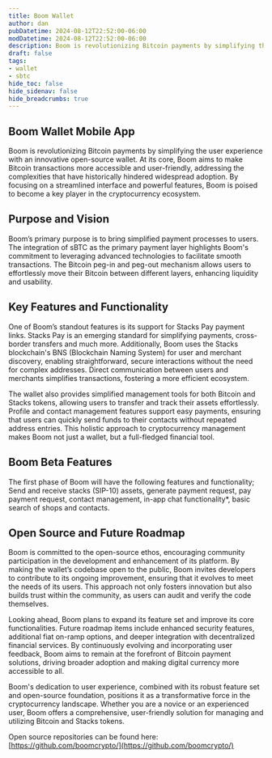 ```yaml
---
title: Boom Wallet
author: dan
pubDatetime: 2024-08-12T22:52:00-06:00
modDatetime: 2024-08-12T22:52:00-06:00
description: Boom is revolutionizing Bitcoin payments by simplifying the user experience with an innovative open-source wallet
draft: false
tags:
- wallet
- sbtc
hide_toc: false 
hide_sidenav: false
hide_breadcrumbs: true
---
```


## Boom Wallet Mobile App

Boom is revolutionizing Bitcoin payments by simplifying the user experience with an innovative open-source wallet. At its core, Boom aims to make Bitcoin transactions more accessible and user-friendly, addressing the complexities that have historically hindered widespread adoption. By focusing on a streamlined interface and powerful features, Boom is poised to become a key player in the cryptocurrency ecosystem.

## Purpose and Vision

Boom’s primary purpose is to bring simplified payment processes to users. The integration of sBTC as the primary payment layer highlights Boom's commitment to leveraging advanced technologies to facilitate smooth transactions. The Bitcoin peg-in and peg-out mechanism allows users to effortlessly move their Bitcoin between different layers, enhancing liquidity and usability.

## Key Features and Functionality

One of Boom’s standout features is its support for Stacks Pay payment links.  Stacks Pay is an emerging standard for simplifying payments, cross-border transfers and much more.  Additionally, Boom uses the Stacks blockchain's BNS (Blockchain Naming System) for user and merchant discovery, enabling straightforward, secure interactions without the need for complex addresses. Direct communication between users and merchants simplifies transactions, fostering a more efficient ecosystem.

The wallet also provides simplified management tools for both Bitcoin and Stacks tokens, allowing users to transfer and track their assets effortlessly. Profile and contact management features support easy payments, ensuring that users can quickly send funds to their contacts without repeated address entries. This holistic approach to cryptocurrency management makes Boom not just a wallet, but a full-fledged financial tool.

## Boom Beta Features
The first phase of Boom will have the following features and functionality; Send and receive stacks (SIP-10) assets, generate payment request, pay payment request, contact management, in-app chat functionality*, basic search of shops and contacts.

## Open Source and Future Roadmap

Boom is committed to the open-source ethos, encouraging community participation in the development and enhancement of its platform. By making the wallet’s codebase open to the public, Boom invites developers to contribute to its ongoing improvement, ensuring that it evolves to meet the needs of its users. This approach not only fosters innovation but also builds trust within the community, as users can audit and verify the code themselves.

Looking ahead, Boom plans to expand its feature set and improve its core functionalities. Future roadmap items include enhanced security features, additional fiat on-ramp options, and deeper integration with decentralized financial services. By continuously evolving and incorporating user feedback, Boom aims to remain at the forefront of Bitcoin payment solutions, driving broader adoption and making digital currency more accessible to all.

Boom's dedication to user experience, combined with its robust feature set and open-source foundation, positions it as a transformative force in the cryptocurrency landscape. Whether you are a novice or an experienced user, Boom offers a comprehensive, user-friendly solution for managing and utilizing Bitcoin and Stacks tokens.

Open source repositories can be found here: [https://github.com/boomcrypto/](https://github.com/boomcrypto/)